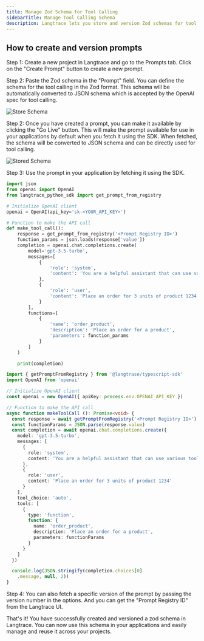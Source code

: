```yaml
---
title: Manage Zod Schema for Tool Calling
sidebarTitle: Manage Tool Calling Schema
description: Langtrace lets you store and version Zod schemas for tool calling, making it easy to manage and reuse them across your applications.
---
```


## How to create and version prompts

Step 1: Create a new project in Langtrace and go to the Prompts tab. Click on the "Create Prompt" button to create a new prompt.

Step 2: Paste the Zod schema in the "Prompt" field. You can define the schema for the tool calling in the Zod format. This schema will be automatically converted to JSON schema which is accepted by the OpenAI spec for tool calling.

![Store Schema](/images/schema-1.png)

Step 2: Once you have created a prompt, you can make it available by clicking the "Go Live" button. This will make the prompt available for use in your applications by default when you fetch it using the SDK. When fetched, the schema will be converted to JSON schema and can be directly used for tool calling.

![Stored Schema](/images/schema-2.png)

Step 3: Use the prompt in your application by fetching it using the SDK.

<CodeGroup>

```python Python
import json
from openai import OpenAI
from langtrace_python_sdk import get_prompt_from_registry

# Initialize OpenAI client
openai = OpenAI(api_key='sk-<YOUR_API_KEY>')

# Function to make the API call
def make_tool_call():
    response = get_prompt_from_registry('<Prompt Registry ID>')
    function_params = json.loads(response['value'])
    completion = openai.chat.completions.create(
        model='gpt-3.5-turbo',
        messages=[
            {
                'role': 'system',
                'content': 'You are a helpful assistant that can use various tools.'
            },
            {
                'role': 'user',
                'content': 'Place an order for 3 units of product 1234'
            }
        ],
        functions=[
            {
                'name': 'order_product',
                'description': 'Place an order for a product',
                'parameters': function_params
            }
        ]
    )

    print(completion)
```

```typescript Typescript
import { getPromptFromRegistry } from '@langtrase/typescript-sdk' 
import OpenAI from 'openai'

// Initialize OpenAI client
const openai = new OpenAI({ apiKey: process.env.OPENAI_API_KEY })

// Function to make the API call
async function makeToolCall (): Promise<void> {
  const response = await getPromptFromRegistry('<Prompt Registry ID>')
  const functionParams = JSON.parse(response.value)
  const completion = await openai.chat.completions.create({
    model: 'gpt-3.5-turbo',
    messages: [
      {
        role: 'system',
        content: 'You are a helpful assistant that can use various tools.'
      },
      {
        role: 'user',
        content: 'Place an order for 3 units of product 1234'
      }
    ],
    tool_choice: 'auto',
    tools: [
      {
        type: 'function',
        function: {
          name: 'order_product',
          description: 'Place an order for a product',
          parameters: functionParams
        }
      }
    ]
  })

  console.log(JSON.stringify(completion.choices[0]
    .message, null, 2))
}
```

</CodeGroup>

Step 4: You can also fetch a specific version of the prompt by passing the version number in the options. And you can get the "Prompt Registry ID" from the Langtrace UI.

That's it! You have successfully created and versioned a zod schema in Langtrace. You can now use this schema in your applications and easily manage and reuse it across your projects.
